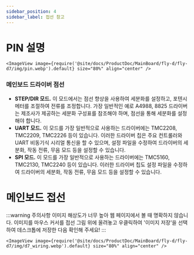 ```yaml
---
sidebar_position: 4
sidebar_label: 접선 참고
---
```


# PIN 설명
    <ImageView image={require('@site/docs/ProductDoc/MainBoard/fly-d/fly-d7/img/pin.webp').default} size="80%" align="center" />

 ### 메인보드 드라이버 점선

* **STEP/DIR 모드.** 이 모드에서는 점선 향상을 사용하여 세분화를 설정하고, 포텐시메터를 조절하여 전류를 조정합니다. 가장 일반적인 예로 A4988, 8825 드라이버는 제조사가 제공하는 세분화 구성표를 참조해야 하며, 점선을 통해 세분화를 설정해야 합니다.
* **UART 모드.** 이 모드를 가장 일반적으로 사용하는 드라이버에는 TMC2208, TMC2209, TMC2226 등이 있습니다. 이러한 드라이버 칩은 주요 컨트롤러와 UART 비동기식 시리얼 통신을 할 수 있으며, 설정 파일을 수정하여 드라이버의 세분화, 작동 전류, 무음 모드 등을 설정할 수 있습니다.
* **SPI 모드.** 이 모드를 가장 일반적으로 사용하는 드라이버에는 TMC5160, TMC2130, TMC2240 등이 있습니다. 이러한 드라이버 칩도 설정 파일을 수정하여 드라이버의 세분화, 작동 전류, 무음 모드 등을 설정할 수 있습니다.

# 메인보드 접선

:::warning 주의사항
이미지 해상도가 너무 높아 웹 페이지에서 볼 때 명확하지 않습니다. 이미지를 마우스 커서를 접선 그림 위에 올려놓고 우클릭하여 '이미지 저장'을 선택하여 데스크톱에 저장한 다음 확인해 주세요!
:::

    <ImageView image={require('@site/docs/ProductDoc/MainBoard/fly-d/fly-d7/img/d7_wiring.webp').default} size="80%" align="center" />
